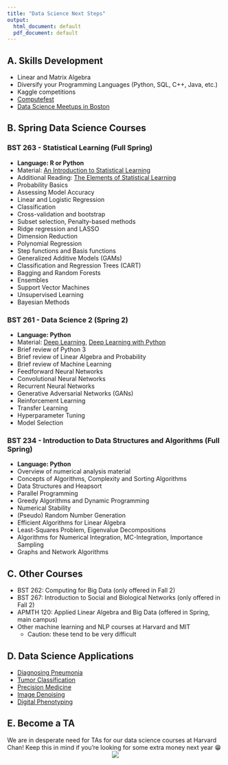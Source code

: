 ```yaml
---
title: "Data Science Next Steps"
output:
  html_document: default
  pdf_document: default
---
```


## A. Skills Development
* Linear and Matrix Algebra
* Diversify your Programming Languages (Python, SQL, C++, Java, etc.)
* Kaggle competitions
* [Computefest](https://www.computefest.seas.harvard.edu/)
* [Data Science Meetups in Boston](https://www.meetup.com/topics/data-science/us/ma/boston/?_cookie-check=nhT68rU50hwPaQWQ)


## B. Spring Data Science Courses

### BST 263 - Statistical Learning (Full Spring)
* **Language: R or Python**
* Material: [An Introduction to Statistical Learning](https://www.statlearning.com/)
* Additional Reading: [The Elements of Statistical Learning](https://web.stanford.edu/~hastie/Papers/ESLII.pdf)
* Probability Basics
* Assessing Model Accuracy
* Linear and Logistic Regression
* Classification
* Cross-validation and bootstrap
* Subset selection, Penalty-based methods
* Ridge regression and LASSO
* Dimension Reduction
* Polynomial Regression
* Step functions and Basis functions
* Generalized Additive Models (GAMs)
* Classification and Regression Trees (CART)
* Bagging and Random Forests
* Ensembles
* Support Vector Machines
* Unsupervised Learning
* Bayesian Methods


### BST 261 - Data Science 2 (Spring 2)
* **Language: Python**
* Material: [Deep Learning](http://www.deeplearningbook.org/), [Deep Learning with Python](https://www.manning.com/books/deep-learning-with-python-second-edition?query=deep%20learning%20with%20python&gclid=Cj0KCQiA47GNBhDrARIsAKfZ2rB4TNLnN4OKdz7v98dkQOUrr7C0Oaitr2SpsTFkpJqS8nT0AgdN1HwaArijEALw_wcB)
* Brief review of Python 3
* Brief review of Linear Algebra and Probability
* Brief review of Machine Learning
* Feedforward Neural Networks
* Convolutional Neural Networks
* Recurrent Neural Networks
* Generative Adversarial Networks (GANs)
* Reinforcement Learning
* Transfer Learning
* Hyperparameter Tuning
* Model Selection


### BST 234 - Introduction to Data Structures and Algorithms (Full Spring)
* **Language: Python**
* Overview of numerical analysis material
* Concepts of Algorithms, Complexity and Sorting Algorithms
* Data Structures and Heapsort
* Parallel Programming
* Greedy Algorithms and Dynamic Programming
* Numerical Stability
* (Pseudo) Random Number Generation
* Efficient Algorithms for Linear Algebra
* Least-Squares Problem, Eigenvalue Decompositions
* Algorithms for Numerical Integration, MC-Integration, Importance Sampling
* Graphs and Network Algorithms

## C. Other Courses

* BST 262: Computing for Big Data (only offered in Fall 2)
* BST 267: Introduction to Social and Biological Networks (only offered in Fall 2)
* APMTH 120: Applied Linear Algebra and Big Data (offered in Spring, main campus)
* Other machine learning and NLP courses at Harvard and MIT 
	* Caution: these tend to be very difficult


## D. Data Science Applications
* [Diagnosing Pneumonia](https://news.stanford.edu/2017/11/15/algorithm-outperforms-radiologists-diagnosing-pneumonia/)
* [Tumor Classification](https://www.sciencebuddies.org/blog/artificial-intelligence-and-cancer-diagnosis-meet-the-2012-google-science-fair-winner)
* [Precision Medicine](https://www.forbes.com/sites/oreillymedia/2012/08/20/data-science-and-the-health-care-revolution/#33d787f129f7)
* [Image Denoising](https://www.ncbi.nlm.nih.gov/pmc/articles/PMC6225344/)
* [Digital Phenotyping](https://www.hsph.harvard.edu/onnela-lab/)

## E. Become a TA
We are in desperate need for TAs for our data science courses at Harvard Chan! Keep this in mind if you're looking for some extra money next year 😁
<center><img src="./teaching_computers.png"></center>
